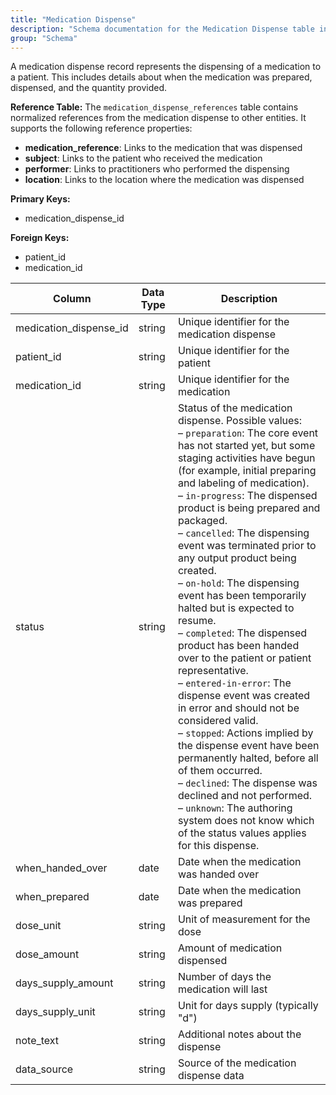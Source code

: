 ```yaml
---
title: "Medication Dispense"
description: "Schema documentation for the Medication Dispense table in the Metriport data model"
group: "Schema"
---
```


A medication dispense record represents the dispensing of a medication to a patient. This includes details about when the medication was prepared, dispensed, and the quantity provided.

**Reference Table:**
The `medication_dispense_references` table contains normalized references from the medication dispense to other entities. It supports the following reference properties:
* **medication_reference**: Links to the medication that was dispensed
* **subject**: Links to the patient who received the medication
* **performer**: Links to practitioners who performed the dispensing
* **location**: Links to the location where the medication was dispensed

**Primary Keys:**
* medication_dispense_id

**Foreign Keys:**
* patient_id
* medication_id

| Column | Data Type | Description |
| ------ | --------- | ----------- |
| medication_dispense_id | string | Unique identifier for the medication dispense |
| patient_id | string | Unique identifier for the patient |
| medication_id | string | Unique identifier for the medication |
| status | string | Status of the medication dispense. Possible values:<br/>– <code>preparation</code>: The core event has not started yet, but some staging activities have begun (for example, initial preparing and labeling of medication).<br/>– <code>in-progress</code>: The dispensed product is being prepared and packaged.<br/>– <code>cancelled</code>: The dispensing event was terminated prior to any output product being created.<br/>– <code>on-hold</code>: The dispensing event has been temporarily halted but is expected to resume.<br/>– <code>completed</code>: The dispensed product has been handed over to the patient or patient representative.<br/>– <code>entered-in-error</code>: The dispense event was created in error and should not be considered valid.<br/>– <code>stopped</code>: Actions implied by the dispense event have been permanently halted, before all of them occurred.<br/>– <code>declined</code>: The dispense was declined and not performed.<br/>– <code>unknown</code>: The authoring system does not know which of the status values applies for this dispense. |
| when_handed_over | date | Date when the medication was handed over |
| when_prepared | date | Date when the medication was prepared |
| dose_unit | string | Unit of measurement for the dose |
| dose_amount | string | Amount of medication dispensed |
| days_supply_amount | string | Number of days the medication will last |
| days_supply_unit | string | Unit for days supply (typically "d") |
| note_text | string | Additional notes about the dispense |
| data_source | string | Source of the medication dispense data |
